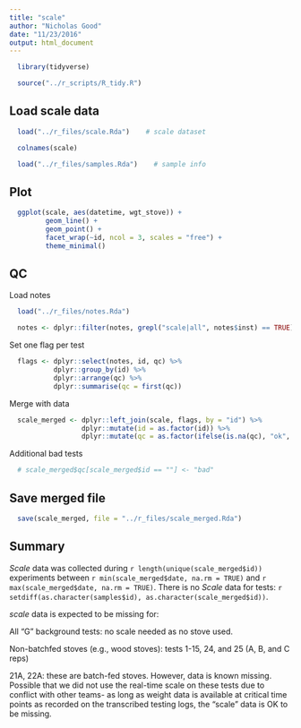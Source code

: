 ```yaml
---
title: "scale"
author: "Nicholas Good"
date: "11/23/2016"
output: html_document
---
```


```r
  library(tidyverse)
```

```r
  source("../r_scripts/R_tidy.R")
```

## Load scale data

```r
  load("../r_files/scale.Rda")    # scale dataset
```

```r
  colnames(scale)
```

```r
  load("../r_files/samples.Rda")    # sample info
```

## Plot

```r
  ggplot(scale, aes(datetime, wgt_stove)) +
         geom_line() +
         geom_point() +
         facet_wrap(~id, ncol = 3, scales = "free") +
         theme_minimal()
```

## QC

Load notes

```r
  load("../r_files/notes.Rda")

  notes <- dplyr::filter(notes, grepl("scale|all", notes$inst) == TRUE)
```

Set one flag per test

```r
  flags <- dplyr::select(notes, id, qc) %>%
           dplyr::group_by(id) %>%
           dplyr::arrange(qc) %>%
           dplyr::summarise(qc = first(qc))
```

Merge with data

```r
  scale_merged <- dplyr::left_join(scale, flags, by = "id") %>%
                  dplyr::mutate(id = as.factor(id)) %>%
                  dplyr::mutate(qc = as.factor(ifelse(is.na(qc), "ok", as.character(qc))))
```

Additional bad tests

```r
  # scale_merged$qc[scale_merged$id == ""] <- "bad"
```

## Save merged file

```r
  save(scale_merged, file = "../r_files/scale_merged.Rda")
```

## Summary

$Scale$ data was collected during `r length(unique(scale_merged$id))` experiments between `r min(scale_merged$date, na.rm = TRUE)` and `r max(scale_merged$date, na.rm = TRUE)`. There is no $Scale$ data for tests: `r setdiff(as.character(samples$id), as.character(scale_merged$id))`.



$scale$ data is expected to be missing for:

All "G" background tests: no scale needed as no stove used.

Non-batchfed stoves (e.g., wood stoves): tests 1-15, 24, and 25 (A, B, and C reps)

21A, 22A: these are batch-fed stoves. However, data is known missing. Possible that we did not use the real-time scale on these tests due to conflict with other teams- as long as weight data is available at critical time points as recorded on the transcribed testing logs, the "scale" data is OK to be missing. 
